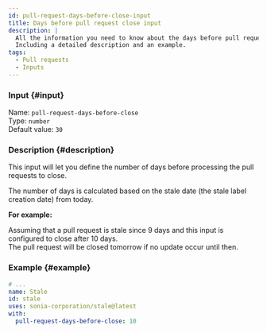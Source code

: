 ```yaml
---
id: pull-request-days-before-close-input
title: Days before pull request close input
description: |
  All the information you need to know about the days before pull request close input.
  Including a detailed description and an example.
tags:
  - Pull requests
  - Inputs
---
```


### Input {#input}

Name: `pull-request-days-before-close`  
Type: `number`  
Default value: `30`

### Description {#description}

This input will let you define the number of days before processing the pull requests to close.

The number of days is calculated based on the stale date (the stale label creation date) from today.

**For example:**

Assuming that a pull request is stale since 9 days and this input is configured to close after 10 days.  
The pull request will be closed tomorrow if no update occur until then.

### Example {#example}

```yml {6}
# ...
name: Stale
id: stale
uses: sonia-corporation/stale@latest
with:
  pull-request-days-before-close: 10
```
